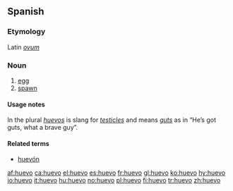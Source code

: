 ==Spanish==

===Etymology===
Latin ''[[ovum]]''

===Noun===
{{es-noun-m}}

# [[egg]]
# [[spawn]]

====Usage notes====
In the plural ''[[huevos]]'' is slang for ''[[testicle]]s'' and means ''[[guts]]'' as in “He’s got guts, what a brave guy”.

====Related terms====
*[[huevón]]

[[af:huevo]]
[[ca:huevo]]
[[el:huevo]]
[[es:huevo]]
[[fr:huevo]]
[[gl:huevo]]
[[ko:huevo]]
[[hy:huevo]]
[[io:huevo]]
[[it:huevo]]
[[hu:huevo]]
[[no:huevo]]
[[pl:huevo]]
[[fi:huevo]]
[[tr:huevo]]
[[zh:huevo]]